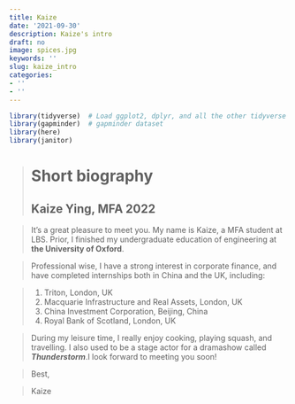 ```yaml
---
title: Kaize
date: '2021-09-30'
description: Kaize's intro
draft: no
image: spices.jpg
keywords: ''
slug: kaize_intro
categories:
- ''
- ''
---
```


```r
library(tidyverse)  # Load ggplot2, dplyr, and all the other tidyverse packages
library(gapminder)  # gapminder dataset
library(here)
library(janitor)
```

> # Short biography
## Kaize Ying, MFA 2022

>It's a great pleasure to meet you. My name is Kaize, a MFA student at LBS. Prior, I finished my undergraduate education of engineering at **the University of Oxford**.

>Professional wise, I have a strong interest in corporate finance, and have completed internships both in China and the UK, including:

>
1. Triton, London, UK
2. Macquarie Infrastructure and Real Assets, London, UK
3. China Investment Corporation, Beijing, China
4. Royal Bank of Scotland, London, UK

>During my leisure time, I really enjoy cooking, playing squash, and travelling. I also used to be a stage actor for a dramashow called ***Thunderstorm***.I look forward to meeting you soon!

>Best, 

>Kaize